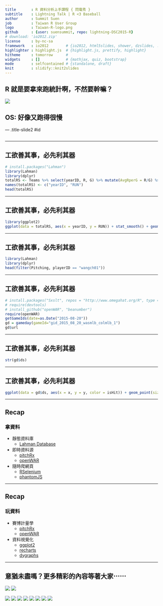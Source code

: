 ```yaml
---
title       : R 資料分析上手課程 { 閃電秀 }
subtitle    : Lightning Talk | R <3 Baseball
author      : Summit Suen
job         : Taiwan R User Group
logo        : Taiwan-R-logo.png
github      : {user: suensummit, repo: lightning-DSC2015-R}
# download: 'io2012.zip'
license     : by-nc-sa
framework   : io2012        # {io2012, html5slides, shower, dzslides, ...}
highlighter : highlight.js  # {highlight.js, prettify, highlight}
hitheme     : tomorrow      # 
widgets     : []            # {mathjax, quiz, bootstrap}
mode        : selfcontained # {standalone, draft}
knit        : slidify::knit2slides
--- 
```


## R 就是要拿來跑統計啊，不然要幹嘛？

![](http://helmetstudio.tk/agar/i/%E6%B3%9B%E8%88%9F%E5%93%A5.png)

## OS: 好像又跑得很慢

--- .title-slide2 #id 

## 

---

## 工欲善其事，必先利其器

```r
# install.packages("Lahman")
library(Lahman)
library(dplyr)
totalRS <- Teams %>% select(yearID, R, G) %>% mutate(AvgRperG = R/G) %>% group_by(yearID) %>% summarise(sum(AvgRperG))
names(totalRS) <- c("yearID", "RUN")
head(totalRS)
```

---

## 工欲善其事，必先利其器

```r
library(ggplot2)
ggplot(data = totalRS, aes(x = yearID, y = RUN)) + stat_smooth() + geom_line()
```

---

## 工欲善其事，必先利其器

```r
library(Lahman)
library(dplyr)
head(filter(Pitching, playerID == "wangch01"))
```

---

## 工欲善其事，必先利其器

```r
# install.packages("Sxslt", repos = "http://www.omegahat.org/R", type = "source")
# require(devtools)
# install_github("openWAR", "beanumber")
require(openWAR)
getGameIds(date=as.Date("2015-08-20"))
gd = gameday(gameId="gid_2015_08_20_wasmlb_colmlb_1")
gd$url
```

---

## 工欲善其事，必先利其器

```r
str(gd$ds)
```

---

## 工欲善其事，必先利其器

```r

ggplot(data = gd$ds, aes(x = x, y = y, color = isHit)) + geom_point(size = 3) + coord_fixed()
```

---

## Recap

### 拿資料

- 靜態資料庫
  - [Lahman Database](http://lahman.r-forge.r-project.org/)

- 即時資料源
  - [pitchRx](http://cpsievert.github.io/pitchRx/#2D_animation)
  - [openWAR](https://baseballwithr.wordpress.com/2014/03/17/introduction-to-openwar/)

- 隨時爬網頁
  - [RSelenium](http://ropensci.github.io/RSelenium/)
  - [phantomJS](http://phantomjs.org/)

---

## Recap

### 玩資料

- 賽博計量學
  - [pitchRx](http://cpsievert.github.io/pitchRx/#2D_animation)
  - [openWAR](https://baseballwithr.wordpress.com/2014/03/17/introduction-to-openwar/)
  
- 資料視覺化
  - [ggplot2](http://ggplot2.org/)
  - [recharts](http://yihui.name/recharts/)
  - [dygraphs](http://rstudio.github.io/dygraphs/)

---

## 意猶未盡嗎？更多精彩的內容等著大家⋯⋯

![](https://t.kfs.io/upload_images/41788/DSC15_LOGO-___large.jpg)
![](assets/img/Taiwan-R-logo.png)

![](http://datasci.tw/images/course/s001.png)
![](http://datasci.tw/images/course/s002.png)
![](http://datasci.tw/images/course/s003.png)
![](http://datasci.tw/images/course/s004.png)
![](http://datasci.tw/images/course/s005.png)
![](http://datasci.tw/images/course/s006.png)
![](http://datasci.tw/images/course/s007.png)
![](http://datasci.tw/images/course/s008.png)
